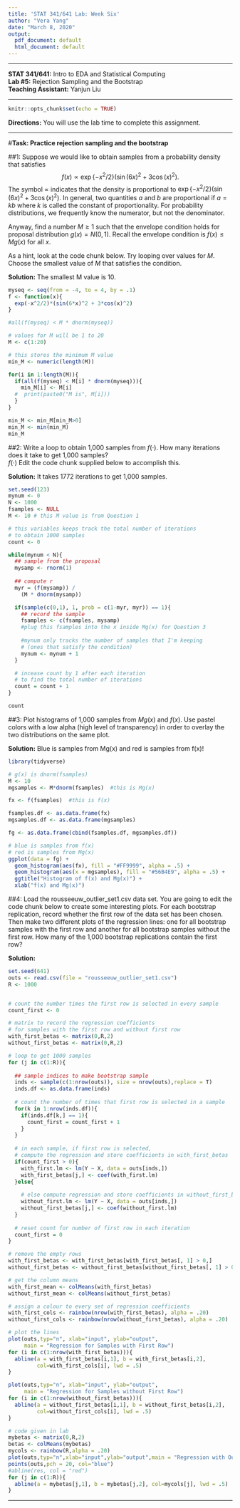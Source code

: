 ```yaml
---
title: 'STAT 341/641 Lab: Week Six'
author: "Vera Yang"
date: "March 8, 2020"
output:
  pdf_document: default
  html_document: default
---
```

---

**STAT 341/641:**        Intro to EDA and Statistical Computing  
**Lab #5:**              Rejection Sampling and the Bootstrap  
**Teaching Assistant:**  Yanjun Liu

* * *

```r
knitr::opts_chunk$set(echo = TRUE)
```

**Directions:**  You will use the lab time to complete this assignment.

* * *

#**Task: Practice rejection sampling and the bootstrap**  


##1: Suppose we would like to obtain samples from a probability density that satisfies
$$f(x) \propto \exp\left\{-x^2/2 \right\}(\sin(6x)^2 + 3\cos(x)^2).$$
The symbol $\propto$ indicates that the density is proportional to $\exp\left\{-x^2/2 \right\}(\sin(6x)^2 + 3\cos(x)^2)$.  In general, two quantities $a$ and $b$ are proportional if $a = kb$ where $k$ is called the constant of proportionality.  For probability distributions, we frequently know the numerator, but not the denominator.  

Anyway, find a number $M \geq 1$ such that the envelope condition holds for proposal distribution $g(x) = N(0,1).$  Recall the envelope condition is $f(x) \leq M g(x)$ for all $x$.  

As a hint, look at the code chunk below.  Try looping over values for $M$.  Choose the smallest value of $M$ that satisfies the condition. 


**Solution:** The smallest M value is 10.
```r

myseq <- seq(from = -4, to = 4, by = .1)
f <- function(x){
  exp(-x^2/2)*(sin(6*x)^2 + 3*cos(x)^2)
}

#all(f(myseq) < M * dnorm(myseq))

# values for M will be 1 to 20
M <- c(1:20)

# this stores the minimum M value
min_M <- numeric(length(M))

for(i in 1:length(M)){
  if(all(f(myseq) < M[i] * dnorm(myseq))){
    min_M[i] <- M[i]
  #  print(paste0("M is", M[i]))
  }
}

min_M <- min_M[min_M>0]
min_M <- min(min_M)
min_M
```

##2: Write a loop to obtain 1,000 samples from $f(\cdot)$.  How many iterations does it take to get 1,000 samples?  
$f(\cdot)$
Edit the code chunk supplied below to accomplish this.

**Solution:**  It takes 1772 iterations to get 1,000 samples.
```r
set.seed(123)
mynum <- 0
N <- 1000
fsamples <- NULL
M <- 10 # this M value is from Question 1

# this variables keeps track the total number of iterations
# to obtain 1000 samples
count <- 0

while(mynum < N){
  ## sample from the proposal
  mysamp <- rnorm(1)
  
  ## compute r
  myr = (f(mysamp)) / 
    (M * dnorm(mysamp))

  if(sample(c(0,1), 1, prob = c(1-myr, myr)) == 1){
    ## record the sample
    fsamples <- c(fsamples, mysamp) 
    #plug this fsamples into the x inside Mg(x) for Question 3
    
    #mynum only tracks the number of samples that I'm keeping 
    # (ones that satisfy the condition)
    mynum <- mynum + 1 
  }

  # incease count by 1 after each iteration 
  # to find the total number of iterations
  count = count + 1
}

count

```

##3: Plot histograms of 1,000 samples from $Mg(x)$ and $f(x)$.  Use pastel colors with a low alpha (high level of transparency) in order to overlay the two distributions on the same plot.

**Solution:**  Blue is samples from Mg(x) and red is samples from f(x)!
```r
library(tidyverse)

# g(x) is dnorm(fsamples)
M <- 10
mgsamples <- M*dnorm(fsamples)  #this is Mg(x)

fx <- f(fsamples)  #this is f(x)

fsamples.df <- as.data.frame(fx)
mgsamples.df <- as.data.frame(mgsamples)

fg <- as.data.frame(cbind(fsamples.df, mgsamples.df))

# blue is samples from f(x)
# red is samples from Mg(x)
ggplot(data = fg) +
  geom_histogram(aes(fx), fill = "#FF9999", alpha = .5) +
  geom_histogram(aes(x = mgsamples), fill = "#56B4E9", alpha = .5) +
  ggtitle("Histogram of f(x) and Mg(x)") +
  xlab("f(x) and Mg(x)")
```

##4: Load the rousseeuw_outlier_set1.csv data set.  You are going to edit the code chunk below to create some interesting plots. For each bootstrap replication, record whether the first row of the data set has been chosen.  Then make two different plots of the regression lines:  one for all bootstrap samples with the first row and another for all bootstrap samples without the first row.  How many of the 1,000 bootstrap replications contain the first row?

**Solution:**  
```r
set.seed(641)
outs <- read.csv(file = "rousseeuw_outlier_set1.csv")
R <- 1000


# count the number times the first row is selected in every sample
count_first <- 0  

# matrix to record the regression coefficients
# for samples with the first row and without first row
with_first_betas <- matrix(0,R,2)
without_first_betas <- matrix(0,R,2)

# loop to get 1000 samples
for (j in c(1:R)){
  
  ## sample indices to make bootstrap sample
  inds <- sample(c(1:nrow(outs)), size = nrow(outs),replace = T)
  inds.df <- as.data.frame(inds)
  
  # count the number of times that first row is selected in a sample
  for(k in 1:nrow(inds.df)){
    if(inds.df[k,] == 1){
      count_first = count_first + 1
    }
  }
  
  # in each sample, if first row is selected,
  # compute the regression and store coefficients in with_first_betas
  if(count_first > 0){
    with_first.lm <- lm(Y ~ X, data = outs[inds,])
    with_first_betas[j,] <- coef(with_first.lm)
  }else{
    
    # else compute regression and store coefficients in without_first_betas
    without_first.lm <- lm(Y ~ X, data = outs[inds,])
    without_first_betas[j,] <- coef(without_first.lm)
  }
  
  # reset count for number of first row in each iteration
  count_first = 0
}

# remove the empty rows 
with_first_betas <- with_first_betas[with_first_betas[, 1] > 0,]
without_first_betas <- without_first_betas[without_first_betas[, 1] > 0, ]

# get the column means
with_first_mean <- colMeans(with_first_betas)
without_first_mean <- colMeans(without_first_betas)

# assign a colour to every set of regression coefficients
with_first_cols <- rainbow(nrow(with_first_betas), alpha = .20)
without_first_cols <- rainbow(nrow(without_first_betas), alpha = .20)

# plot the lines
plot(outs,typ="n", xlab="input", ylab="output",
     main = "Regression for Samples with First Row")
for (i in c(1:nrow(with_first_betas))){
  abline(a = with_first_betas[i,1], b = with_first_betas[i,2], 
         col=with_first_cols[i], lwd = .5)
}

plot(outs,typ="n", xlab="input", ylab="output",
     main = "Regression for Samples without First Row")
for (i in c(1:nrow(without_first_betas))){
  abline(a = without_first_betas[i,1], b = without_first_betas[i,2], 
         col=without_first_cols[i], lwd = .5)
}

```

```r
# code given in lab
mybetas <- matrix(0,R,2)
betas <- colMeans(mybetas)
mycols <- rainbow(R,alpha = .20)
plot(outs,typ="n",xlab="input",ylab="output",main = "Regression with Outliers")
points(outs,pch = 20, col="blue")
#abline(res, col = "red")
for (j in c(1:R)){
  abline(a = mybetas[j,1], b = mybetas[j,2], col=mycols[j], lwd = .5)
}
```


* * *
